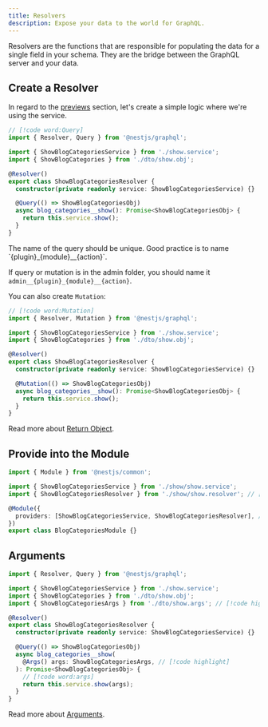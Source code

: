 ```yaml
---
title: Resolvers
description: Expose your data to the world for GraphQL.
---
```


Resolvers are the functions that are responsible for populating the data for a single field in your schema. They are the bridge between the GraphQL server and your data.

## Create a Resolver

In regard to the [previews](/docs/dev/services) section, let's create a simple logic where we're using the service.

```ts title="backend/plugins/blog/categories/show/show.resolver.ts"
// [!code word:Query]
import { Resolver, Query } from '@nestjs/graphql';

import { ShowBlogCategoriesService } from './show.service';
import { ShowBlogCategories } from './dto/show.obj';

@Resolver()
export class ShowBlogCategoriesResolver {
  constructor(private readonly service: ShowBlogCategoriesService) {}

  @Query(() => ShowBlogCategoriesObj)
  async blog_categories__show(): Promise<ShowBlogCategoriesObj> {
    return this.service.show();
  }
}
```

 
<Callout title="Unique Name">
 The name of the query should be unique. Good practice is to name `{plugin}_{module}__{action}`.

If query or mutation is in the admin folder, you should name it `admin__{plugin}_{module}__{action}`.

</Callout>

You can also create `Mutation`:

```ts title="backend/plugins/blog/categories/show/show.resolver.ts"
// [!code word:Mutation]
import { Resolver, Mutation } from '@nestjs/graphql';

import { ShowBlogCategoriesService } from './show.service';
import { ShowBlogCategories } from './dto/show.obj';

@Resolver()
export class ShowBlogCategoriesResolver {
  constructor(private readonly service: ShowBlogCategoriesService) {}

  @Mutation(() => ShowBlogCategoriesObj)
  async blog_categories__show(): Promise<ShowBlogCategoriesObj> {
    return this.service.show();
  }
}
```

Read more about [Return Object](/docs/dev/services#return-object).

## Provide into the Module

```ts title="backend/plugins/blog/categories/categories.module.ts"
import { Module } from '@nestjs/common';

import { ShowBlogCategoriesService } from './show/show.service';
import { ShowBlogCategoriesResolver } from './show/show.resolver'; // [!code highlight]

@Module({
  providers: [ShowBlogCategoriesService, ShowBlogCategoriesResolver], // [!code highlight]
})
export class BlogCategoriesModule {}
```

## Arguments

```ts title="backend/plugins/blog/categories/show/show.resolver.ts"
import { Resolver, Query } from '@nestjs/graphql';

import { ShowBlogCategoriesService } from './show.service';
import { ShowBlogCategories } from './dto/show.obj';
import { ShowBlogCategoriesArgs } from './dto/show.args'; // [!code highlight]

@Resolver()
export class ShowBlogCategoriesResolver {
  constructor(private readonly service: ShowBlogCategoriesService) {}

  @Query(() => ShowBlogCategoriesObj)
  async blog_categories__show(
    @Args() args: ShowBlogCategoriesArgs, // [!code highlight]
  ): Promise<ShowBlogCategoriesObj> {
    // [!code word:args]
    return this.service.show(args);
  }
}
```

Read more about [Arguments](/docs/dev/services#arguments).
